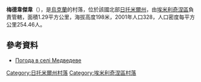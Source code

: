 {{coord|50|53|13|N|27|40|47|E|scale:30000|display=title}}

'''梅德韋傑韋'''（{{lang-uk|Медведеве}}），是[[烏克蘭|烏克蘭]]的村落，位於該國北部[[日托米爾州|日托米爾州]]，由[[埃米利奇涅區|埃米利奇涅區]]負責管轄，面積1.29平方公里，海拔高度198米，2001年人口328，人口密度每平方公里254.46人。

==參考資料== 
* [http://weather.in.ua/ua/zhitomirskaja/15314 Погода в селі Медведеве] {{Wayback|url=http://weather.in.ua/ua/zhitomirskaja/15314 |date=20111219135638 }}

{{DEFAULTSORT:Медведеве}}
[[Category:日托米爾州村落|Category:日托米爾州村落]]
[[Category:埃米利奇涅區村落|Category:埃米利奇涅區村落]]